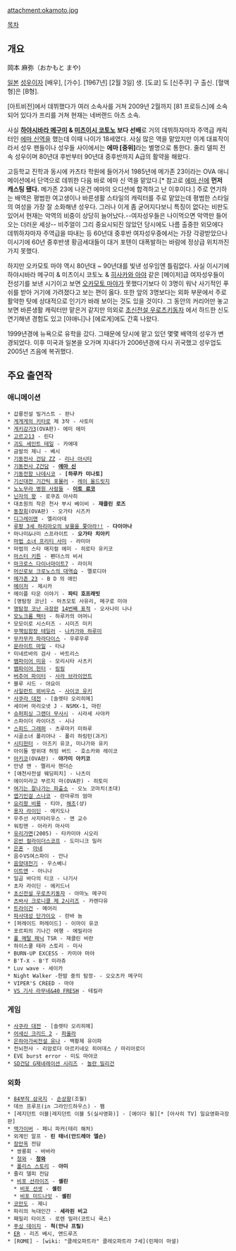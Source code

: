 attachment:okamoto.jpg 

[[목차]]
== 개요 ==
岡本 麻弥（おかもと まや)

[[일본]] [[성우]]이자 [배우], [가수]. [1967년] [2월 3일] 생. [도쿄] 도 [신주쿠] 구 출신. [혈액형]은 [B형].

[아트비전]에서 데뷔했다가 여러 소속사를 거쳐 2009년 2월까지 [81 프로듀스]에 소속되어 있다가 프리를 거쳐 현재는 네버랜드 아츠 소속.

사실 '''[[하야시바라 메구미]] & [[미츠이시 코토노]] 보다 선배'''로 거의 데뷔하자마자 주역급 캐릭터인 [[에마 신]]역을 했는데 이때 나이가 18세였다. 사실 많은 역을 맡았지만 이게 대표작이라서 성우 팬들이나 성우들 사이에서는 '''에마 [중위]'''라는 별명으로 통한다. 줄리 델피 전속 성우이며 80년대 후반부터 90년대 중후반까지 A급의 활약을 해왔다.

고등학교 진학과 동시에 카츠타 학원에 들어가서 1985년에 메가존 23이라는 OVA 애니메이션에서 단역으로 데뷔한 다음 바로 에마 신 역을 맡았다.[* 참고로 [[에마 신]]에 '''먼저 캐스팅 됐다.''' 메가존 23에 나온건 에마의 오디션에 합격하고 난 이후이다.]  주로 연기하는 배역은 평범한 여고생이나 바른생활 스타일의 캐릭터를 주로 맡았는데 평범한 스타일의 여성을 가장 잘 소화해낸 성우다. 그러나 이게 좀 굳어지다보니 특징이 없다는 비판도 있어서 현재는 악역의 비중이 상당히 늘어났다.--여자성우들은 나이먹으면 악역만 들어오는 더러운 세상-- 비주얼이 그리 중요시되진 않았던 당시에도 나름 출중한 외모에다 데뷔하자마자 주역급을 따내는 등 60년대 중후반 여자성우중에서는 가장 각광받았으나 이시기에 60년 중후반생 황금세대들이 대거 포텐이 대폭발하는 바람에 정상급 위치까진 가지 못했다.

하지만 오카모토 마야 역시 80년대 ~ 90년대를 빛낸 성우임엔 틀림없다. 사실 이시기에 하야시바라 메구미 & 미츠이시 코토노 & [[히사카와 아야]] 같은 [메이저]급 여자성우들이 전성기를 보낸 시기이고 보면 [[오카모토 마야]]가 못했다기보다 이 3명이 워낙 사기적인 푸쉬를 받아 거기에 가려졌다고 보는 편이 옳다. 또한 앞의 3명보다는 외화 부문에서 주로 활약한 탓에 상대적으로 인기가 바래 보이는 것도 있을 것이다. 그 동안의 커리어만 놓고 보면 바른생활 캐릭터만 맡은거 같지만 의외로 [[초신전설 우로츠키동자]] 에서 하드한 신도 연기해낸 경험도 있고 [야애니]나 [에로게]에도 간혹 나왔다. 

1999년경에 뉴욕으로 유학을 갔다. 그때문에 당시에 맡고 있던 몇몇 배역의 성우가 변경되었다. 이후 미국과 일본을 오가며 지내다가 2006년경에 다시 귀국했고 성우업도 2005년 즈음에 복귀했다.

== 주요 출연작 ==
=== 애니메이션 ===
 * 갑룡전설 빌거스트 - 판나
 * [[게게게의 키타로]] 제 3작 - 사토미
 * [[게키강가3]](OVA판)- 에미 에미
 * [[고르고13]] - 린다
 * [[괴도 세인트 테일]] - 카에데
 * 금발의 제니 - 베시
 * [[기동전사 건담 ZZ]] - [[리나 아시타]]
 * [[기동전사 Z건담]] - '''[[에마 신]]'''
 * [[기동전함 나데시코]] - '''[하루카 미나토]'''
 * [[기신대전 기간틱 포뮬러]] - [[레이 올드릿지]]
 * [[노노무라 병원 사람들]] - '''[[이토 료코]]'''
 * [[닌자의 왕]] - 로쿠죠 아사히
 * 대초원의 작은 천사 부시 베이비 - '''재클린 로즈'''
 * [[동창회]](OVA판) - 오가타 시즈카
 * [[디그레이맨]] - 엘리아데
 * [[루팡 3세 하리마오의 보물을 쫓아라!!]] - '''다이아나'''
 * 마나미&나미 스프라이트 - '''오가타 치아키'''
 * [[마법 소녀 프리티 사미]] - 라미아
 * 마법의 스타 매지컬 에미 - 히로타 유키코
 * [[마스터 키튼]] - 펜더스의 비서
 * [[마크로스 다이너마이트7]] - 라이저
 * [[머신로보 크로노스의 대역습]] - 멜로디아
 * [[메가존 23]] - B D 의 애인
 * [[메이저(만화)|메이저]] - 제시카
 * 메이플 타운 이야기 - '''파티 호프래빗'''
 * [명탐정 코난] - 마츠모토 사유리, 메구로 미야
 * [[명탐정 코난 극장판]] [[14번째 표적]] - 오사나이 나나
 * [[모노크롬 팩터]] - 하루카의 어머니
 * 모모이로 시스터즈 - 시미즈 미키
 * [[무책임함장 테일러]] - [[나카가와 하루미]]
 * [[무카무카 파라다이스]] - 우루우루
 * [[문라이트 마일]] - 타냐
 * 미네르바의 검사 - 바트리스
 * [[뱀파이어 미유]] - 모리시타 사츠키
 * [[뱀파이어 헌터]] - [[링링]]
 * [[버추어 파이터]] - [[사라 브라이언트]]
 * 블루 시드 - 야요이
 * [[사일런트 뫼비우스]] - [[사이코 유키]]
 * [[사쿠라 대전]] - [솔렛타 오리히메]
 * 세이버 마리오넷 J - NSMX-1, 마린
 * [[낚시왕 강바다|슈퍼피싱 그랜더 무사시]] - 시라세 사야카
 * 스파이더 라이더즈 - 시나
 * [[스피드 그래퍼]] - 츠루마키 미하루
 * 시골소녀 폴리아나 - 폴리 하링턴(과거)
 * [[시티헌터]] - 아즈키 유코, 미나가와 유키
 * 아이돌 방위대 허밍 버드 - 호소카와 레이코
 * [[아키코]](OVA판) - '''야가미 아키코'''
 * 안녕 앤 - 멜리사 헨더슨
 * [애천사전설 웨딩피치] - 나츠미
 * 에이미라고 부르지 마(OVA판) - 히토미
 * [[여기는 잘나가는 파출소]] - 오노 코마치(초대)
 * [[엽기인걸 스나코]] - 란마루의 엄마
 * [[요리왕 비룡]] - 티아, [[해조]](샹)
 * [[용자 라이딘]] - 에키도나
 * 우주선 사지타리우스 - 앤 교수
 * 워킹맨 - 아라키 마사미
 * [[유리가면]](2005) - 타카미야 시오리
 * [[은반 컬라이더스코프]] - 도미니크 밀러
 * [[은혼]] - [[아네]]
 * 음수VS여스파이 - 안나
 * [[음양대전기]] - 우스베니
 * [[이트맨]] - 아니나
 * 일곱 바다의 티코 - 나기사
 * 초자 라이딘 - 에키드너
 * [[초신전설 우로츠키동자]] - 아마노 메구미
 * [[츠바사 크로니클|츠바사 크로니클 제 2시리즈]] - 카렌다유
 * [[트라이건]] - 메어리
 * [[파사대성 단가이오]] - 란바 놈
 * [퍼레이드 퍼레이드] - 이마이 유코
 * 포르피의 기나긴 여행 - 에밀리아
 * [[풀 메탈 패닉]] TSR - 재클린 비란
 * 하이스쿨 테라 스토리 - 미사
 * BURN-UP EXCESS - 카미야 마야
 * B'T-X - B'T 미라쥬
 * Luv wave - 세이카
 * Night Walker -한밤 중의 탐정- - 오오츠카 메구미
 * VIPER'S CREED - 마야
 * [[VS 기사 라무네&40 FRESH]] - 테킬라

=== 게임 ===
 * [[사쿠라 대전]] - [솔렛타 오리히메]
 * [[어새신 크리드 2]] - [[파올라]]
 * [[은하아가씨전설 유나]] - 백황제 유이파
 * 전뇌천사 - 리암로더 아르키네오 히어데스 / 마리아로더
 * EVE burst error - 미도 마야코
 * [[SD건담 G제네레이션 시리즈]] - [[놀란 밀리건]]

=== 외화 ===
 * [[84부작 삼국지]] - [[손상향]](조월)
 * 데쓰 프루프(in 그라인드하우스) - 팸
 * [레지던트 이블|레지던트 이블 5(실사영화)] - [에이다 웡][* [아사히 TV] 일요영화극장판]
 * [[맥가이버]] - 페니 파커(테리 해처)
 * 외계인 알프 - '''린 태너(안드레아 엘슨)'''
 * [[장만옥]] 전담
  * 쌍룡회 - 바바라
  * [[청와]] - '''[[청와]]'''
  * [[폴리스 스토리]] - '''아미'''
 * 줄리 델피 전담
  * [[비포 선라이즈]] - '''셀린'''
   * [[비포 선셋]] - '''셀린'''
   * [[비포 미드나잇]] - '''셀린'''
 * [[코만도(영화)|코만도]] - 제니
 * 파리의 늑대인간 - '''세라핀 비고'''
 * 패밀리 타이즈 - 로렌 밀러(코트니 쿡스)
 * [[푸싱 데이지]] - '''척(안나 프릴)'''
 * [[ER]] - 리즈 베시, 앤드루즈
 * [ROME] - [wiki: "클레오파트라" 클레오파트라 7세](린제이 마셜)
